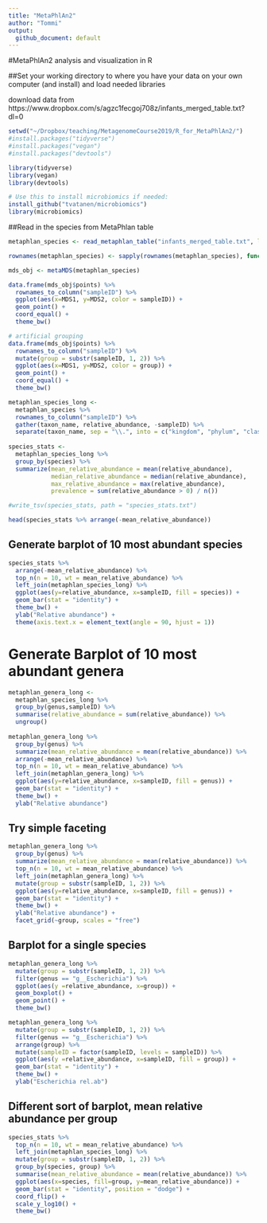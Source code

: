 ```yaml
---
title: "MetaPhlAn2"
author: "Tommi"
output:
  github_document: default
---
```


#MetaPhlAn2 analysis and visualization in R

##Set your working directory to where you have your data on your own computer (and install) and load needed libraries

download data from https://www.dropbox.com/s/agzc1fecgoj708z/infants_merged_table.txt?dl=0

```r
setwd("~/Dropbox/teaching/MetagenomeCourse2019/R_for_MetaPhlAn2/")
#install.packages("tidyverse")
#install.packages("vegan")
#install.packages("devtools")

library(tidyverse)
library(vegan)
library(devtools)

# Use this to install microbiomics if needed:
install_github("tvatanen/microbiomics")
library(microbiomics)

```


##Read in the species from MetaPhlan table

```r

metaphlan_species <- read_metaphlan_table("infants_merged_table.txt", lvl = 7, normalize = T)

rownames(metaphlan_species) <- sapply(rownames(metaphlan_species), function(x) strsplit(x, ".", fixed = T)[[1]][1])

mds_obj <- metaMDS(metaphlan_species)

data.frame(mds_obj$points) %>%
  rownames_to_column("sampleID") %>%
  ggplot(aes(x=MDS1, y=MDS2, color = sampleID)) + 
  geom_point() +
  coord_equal() +
  theme_bw()

# artificial grouping
data.frame(mds_obj$points) %>%
  rownames_to_column("sampleID") %>%
  mutate(group = substr(sampleID, 1, 2)) %>%
  ggplot(aes(x=MDS1, y=MDS2, color = group)) + 
  geom_point() +
  coord_equal() +
  theme_bw()


```


```r
metaphlan_species_long <-
  metaphlan_species %>%
  rownames_to_column("sampleID") %>%
  gather(taxon_name, relative_abundance, -sampleID) %>%
  separate(taxon_name, sep = "\\.", into = c("kingdom", "phylum", "class", "order", "family", "genus", "species"))
  
species_stats <- 
  metaphlan_species_long %>%
  group_by(species) %>%
  summarize(mean_relative_abundance = mean(relative_abundance),
            median_relative_abundance = median(relative_abundance),
            max_relative_abundance = max(relative_abundance),
            prevalence = sum(relative_abundance > 0) / n())

#write_tsv(species_stats, path = "species_stats.txt")

head(species_stats %>% arrange(-mean_relative_abundance))

```

## Generate barplot of 10 most abundant species
```r
species_stats %>% 
  arrange(-mean_relative_abundance) %>%
  top_n(n = 10, wt = mean_relative_abundance) %>% 
  left_join(metaphlan_species_long) %>%
  ggplot(aes(y=relative_abundance, x=sampleID, fill = species)) +
  geom_bar(stat = "identity") +
  theme_bw() +
  ylab("Relative abundance") +
  theme(axis.text.x = element_text(angle = 90, hjust = 1))
```

# Generate Barplot of 10 most abundant genera
```r
metaphlan_genera_long <- 
  metaphlan_species_long %>%
  group_by(genus,sampleID) %>%
  summarise(relative_abundance = sum(relative_abundance)) %>%
  ungroup()
  
metaphlan_genera_long %>%
  group_by(genus) %>%
  summarize(mean_relative_abundance = mean(relative_abundance)) %>%
  arrange(-mean_relative_abundance) %>%
  top_n(n = 10, wt = mean_relative_abundance) %>%
  left_join(metaphlan_genera_long) %>%
  ggplot(aes(y=relative_abundance, x=sampleID, fill = genus)) +
  geom_bar(stat = "identity") +
  theme_bw() +
  ylab("Relative abundance")
```

## Try simple faceting
```r
metaphlan_genera_long %>%
  group_by(genus) %>%
  summarize(mean_relative_abundance = mean(relative_abundance)) %>%
  top_n(n = 10, wt = mean_relative_abundance) %>%
  left_join(metaphlan_genera_long) %>%
  mutate(group = substr(sampleID, 1, 2)) %>%
  ggplot(aes(y=relative_abundance, x=sampleID, fill = genus)) +
  geom_bar(stat = "identity") +
  theme_bw() +
  ylab("Relative abundance") +
  facet_grid(~group, scales = "free")
```

## Barplot for a single species
```r
metaphlan_genera_long %>%
  mutate(group = substr(sampleID, 1, 2)) %>%
  filter(genus == "g__Escherichia") %>%
  ggplot(aes(y =relative_abundance, x=group)) +
  geom_boxplot() +
  geom_point() +
  theme_bw()

metaphlan_genera_long %>%
  mutate(group = substr(sampleID, 1, 2)) %>%
  filter(genus == "g__Escherichia") %>%
  arrange(group) %>%
  mutate(sampleID = factor(sampleID, levels = sampleID)) %>% 
  ggplot(aes(y =relative_abundance, x=sampleID, fill = group)) +
  geom_bar(stat = "identity") +
  theme_bw() + 
  ylab("Escherichia rel.ab")
```

## Different sort of barplot, mean relative abundance per group
```r
species_stats %>% 
  top_n(n = 10, wt = mean_relative_abundance) %>% 
  left_join(metaphlan_species_long) %>%
  mutate(group = substr(sampleID, 1, 2)) %>%
  group_by(species, group) %>%
  summarise(mean_relative_abundance = mean(relative_abundance)) %>%
  ggplot(aes(x=species, fill=group, y=mean_relative_abundance)) +
  geom_bar(stat = "identity", position = "dodge") +
  coord_flip() +
  scale_y_log10() +
  theme_bw()
```